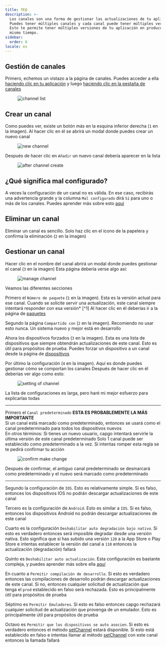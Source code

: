 ```yaml
---
title: 채널
description: >-
  Los canales son una forma de gestionar las actualizaciones de tu aplicación.
  Puedes tener múltiples canales y cada canal puede tener múltiples versiones.
  Esto te permite tener múltiples versiones de tu aplicación en producción al
  mismo tiempo.
sidebar:
  order: 6
locale: es
---
```


## Gestión de canales

Primero, echemos un vistazo a la página de canales. Puedes acceder a ella [haciendo clic en tu aplicación](/docs/webapp/main-page) y luego [haciendo clic en la pestaña de canales](/docs/webapp/main-app-page)

<figure><img src="/channelswebp" alt="channel list" /><figcaption></figcaption></figure>

## Crear un canal

Como puedes ver, existe un botón más en la esquina inferior derecha (`1` en la imagen). Al hacer clic en él se abrirá un modal donde puedes crear un nuevo canal
<figure><img style="margin-left: auto; margin-right: auto" src="/new_channel_modalwebp" alt="new channel" /><figcaption></figcaption></figure>

Después de hacer clic en `Añadir` un nuevo canal debería aparecer en la lista
<figure><img src="/post-channel-createwebp" alt="after channel create" /><figcaption></figcaption></figure>

## ¿Qué significa mal configurado?
A veces la configuración de un canal no es válida. En ese caso, recibirás una advertencia grande y la columna `Mal configurado` dirá `Sí` para uno o más de los canales.
Puedes aprender más sobre esto [aquí](/docs/cli/commands/#disable-updates-strategy)

## Eliminar un canal

Eliminar un canal es sencillo. Solo haz clic en el ícono de la papelera y confirma la eliminación (`2` en la imagen)

## Gestionar un canal

Hacer clic en el nombre del canal abrirá un modal donde puedes gestionar el canal (`3` en la imagen)
Esta página debería verse algo así:

<figure><img src="/manage_channel_mainwebp" alt="manage channel" /><figcaption></figcaption></figure>

Veamos las diferentes secciones

Primero el `Número de paquete` (`1` en la imagen). Esta es la versión actual para ese canal. Cuando se solicite servir una actualización, este canal siempre intentará responder con esa versión* [^1]
Al hacer clic en él deberías ir a la página de [paquetes](/docs/webapp/bundles/)

Segundo la página `Compartido con` (`2` en la imagen). Recomiendo no usar esto nunca. Un sistema nuevo y mejor está en desarrollo

Ahora los dispositivos forzados (`3` en la imagen). Esta es una lista de dispositivos que siempre obtendrán actualizaciones de este canal. Esto es útil para propósitos de prueba. Puedes forzar un dispositivo a un canal desde la página de [dispositivos](/docs/webapp/devices/)

Por último la configuración (`4` en la imagen). Aquí es donde puedes gestionar cómo se comportan los canales
Después de hacer clic en él deberías ver algo como esto:

<figure><img src="/channel_settingswebp" alt="setting of channel" /><figcaption></figcaption></figure>

La lista de configuraciones es larga, pero haré mi mejor esfuerzo para explicarlas todas

---
Primero el `Canal predeterminado` **ESTA ES PROBABLEMENTE LA MÁS IMPORTANTE**\
Si un canal está marcado como predeterminado, entonces se usará como el canal predeterminado para todos los dispositivos nuevos\
En otros términos: Si tienes un nuevo usuario, capgo intentará servirle la última versión de este canal predeterminado
Solo 1 canal puede ser establecido como predeterminado a la vez. Si intentas romper esta regla se te pedirá confirmar tu acción

<figure><img style="margin-left: auto; margin-right: auto" src="/confirm-make-defaultwebp" alt="confirm make change" /><figcaption></figcaption></figure>

Después de confirmar, el antiguo canal predeterminado se desmarcará como predeterminado y el nuevo será marcado como predeterminado

---
Segundo la configuración de `IOS`. Esto es relativamente simple. Si es falso, entonces los dispositivos IOS no podrán descargar actualizaciones de este canal

Tercero es la configuración de `Android`. Esto es similar a `IOS`. Si es falso, entonces los dispositivos Android no podrán descargar actualizaciones de este canal

Cuarto es la configuración `Deshabilitar auto degradación bajo nativo`. Si esto es verdadero entonces será imposible degradar desde una versión nativa. Esto significa que si has subido una versión `120` a la App Store o Play Store e intentas establecer la versión del canal a `110` entonces la actualización (degradación) fallará

Quinto es `Deshabilitar auto actualización`. Esta configuración es bastante compleja, y puedes aprender más sobre ella [aquí](/docs/cli/commands/#disable-updates-strategy)

En cuanto a `Permitir compilación de desarrollo`. Si esto es verdadero entonces las compilaciones de desarrollo podrán descargar actualizaciones de este canal. Si no, entonces cualquier solicitud de actualización que tenga el `prod` establecido en falso será rechazada. Esto es principalmente útil para propósitos de prueba

Séptimo es `Permitir Emuladores`. Si esto es falso entonces capgo rechazará cualquier solicitud de actualización que provenga de un emulador. Esto es principalmente útil para propósitos de prueba

Octavo es `Permitir que los dispositivos se auto asocien`. Si esto es verdadero entonces el método [setChannel](/docs/plugin/api/#setchannel) estará disponible. Si esto está establecido en falso e intentas llamar al método [setChannel](/docs/plugin/api/#setchannel) con este canal entonces la llamada fallará